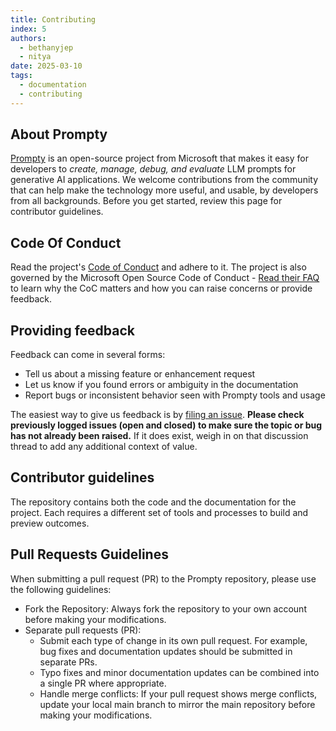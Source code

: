 ```yaml
---
title: Contributing
index: 5
authors:
  - bethanyjep
  - nitya
date: 2025-03-10
tags:
  - documentation
  - contributing
---
```


## About Prompty
[Prompty](https://github.com/microsoft/prompty) is an open-source project from Microsoft that makes it easy for developers to _create, manage, debug, and evaluate_ LLM prompts for generative AI applications. We welcome contributions from the community that can help make the technology more useful, and usable, by developers from all backgrounds. Before you get started, review this page for contributor guidelines.

## Code Of Conduct
Read the project's [Code of Conduct](https://github.com/microsoft/prompty/blob/main/CODE_OF_CONDUCT.md) and adhere to it. The project is also governed by the Microsoft Open Source Code of Conduct - [Read their FAQ](https://opensource.microsoft.com/codeofconduct/faq/) to learn why the CoC matters and how you can raise concerns or provide feedback.

## Providing feedback

Feedback can come in several forms:
 - Tell us about a missing feature or enhancement request
 - Let us know if you found errors or ambiguity in the documentation
 - Report bugs or inconsistent behavior seen with Prompty tools and usage

The easiest way to give us feedback is by [filing an issue](https://github.com/microsoft/prompty/issues/new). **Please check previously logged issues (open and closed) to make sure the topic or bug has not already been raised.** If it does exist, weigh in on that discussion thread to add any additional context of value.

## Contributor guidelines
The repository contains both the code and the documentation for the project. Each requires a different set of tools and processes to build and preview outcomes. 

## Pull Requests Guidelines
When submitting a pull request (PR) to the Prompty repository, please use the following guidelines:

- Fork the Repository: Always fork the repository to your own account before making your modifications.
- Separate pull requests (PR):
  - Submit each type of change in its own pull request. For example, bug fixes and documentation updates should be submitted in separate PRs.
  - Typo fixes and minor documentation updates can be combined into a single PR where appropriate.
  - Handle merge conflicts: If your pull request shows merge conflicts, update your local main branch to mirror the main repository before making your modifications.